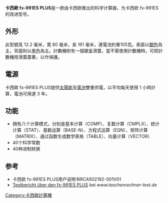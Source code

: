 {{Infobox Calculator
| name = Casio fx-991ES PLUS
| image =
| width = 
| caption =
| type = [[科学计算器|科学计算器]]
| entry        = 
| manufacturer = [[卡西歐|卡西歐]]
| prog_lang    =
| introduced = 
| discontinued = 
| processor =
| memory =
| display_type =[[點陣顯示|點陣顯示]]
| display_size = 31*96LCD
| precision = 
| link =
| supply= two ways power
| weight =
| dimensions =
}}

'''卡西歐 fx-991ES PLUS'''是一款由卡西欧推出的科学计算器，为卡西欧 fx-991ES的改进型号。

==外形==
此型號高 12.2 毫米，寬 80 毫米，長 161 毫米，連電池約重105克。表面以[[銀色|銀色]]為主，背面則以[[黑色|黑色]]為主。計數機附有一個硬盒滑蓋，當不需使用計數機時，可把計數機用滑蓋蓋著，以作保護。
==電源==
卡西歐 fx-991ES PLUS提供[[太陽能|太陽能]]及[[電池|電池]]雙重供電，以平均每天使用 1 小時計算，電池可用達 3 年。
==功能==
*拥有八个计算模式，分别是基本计算（COMP）、复数计算（CMPLX）、统计计算（STAT）、基数运算（BASE-N）、方程式运算（EQN）、矩阵计算（MATRIX）、通过函数生成数学表格（TABLE）、向量计算（VECTOR）
*40个科学常数
*40种进制转换
==参考==
{{Commonscat|Casio fx-991}}
*卡西欧 fx-991ES PLUS用户说明书RCA502192-001V01
*  [http://www.taschenrechner-test.de/casio-fx-991es-plus/taschenrechner-casio-fx-991es-plus-test-casio-fx-991es-plus-im-test/ Testbericht über den fx-991ES PLUS] {{Wayback|url=http://www.taschenrechner-test.de/casio-fx-991es-plus/taschenrechner-casio-fx-991es-plus-test-casio-fx-991es-plus-im-test/ |date=20200128100901 }} bei ''www.taschenrechner-test.de''

{{Casio Cal}}

[[Category:卡西歐計算機|Category:卡西歐計算機]]